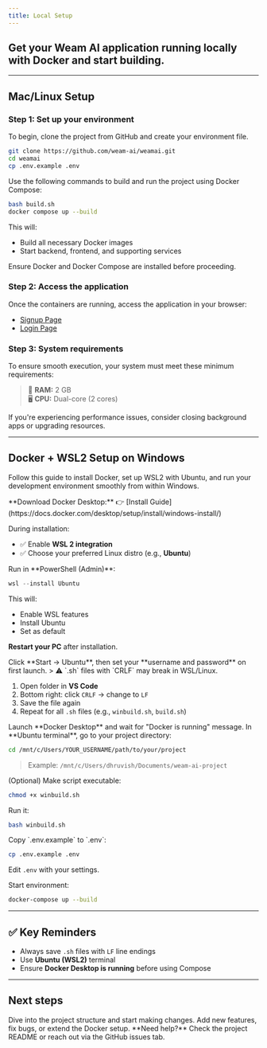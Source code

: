 ```yaml
---
title: Local Setup
---
```


## Get your **Weam AI** application running locally with Docker and start building.

---
## Mac/Linux Setup 

### Step 1: Set up your environment

<AccordionGroup>

<Accordion icon="copy" title="Clone the repository">
To begin, clone the project from GitHub and create your environment file.

```bash
git clone https://github.com/weam-ai/weamai.git
cd weamai
cp .env.example .env
```
</Accordion>

<Accordion icon="rectangle-terminal" title="Build and run with Docker (Mac/Linux)">
Use the following commands to build and run the project using Docker Compose:

```bash
bash build.sh
docker compose up --build
```

This will:
- Build all necessary Docker images
- Start backend, frontend, and supporting services

<Note>Ensure Docker and Docker Compose are installed before proceeding.</Note>
</Accordion>

</AccordionGroup>


### Step 2: Access the application

<AccordionGroup>

<Accordion icon="globe" title="Visit the web interface">
Once the containers are running, access the application in your browser:

- [Signup Page](http://localhost:3000/register)  
- [Login Page](http://localhost:3000/login)
</Accordion>

</AccordionGroup>


### Step 3: System requirements

<AccordionGroup>

<Accordion icon="terminal" title="Minimum configuration">
To ensure smooth execution, your system must meet these minimum requirements:

> 🧠 **RAM:** 2 GB  
> 🖥️ **CPU:** Dual-core (2 cores)

<Tip>If you're experiencing performance issues, consider closing background apps or upgrading resources.</Tip>
</Accordion>

</AccordionGroup>

---

## Docker + WSL2 Setup on Windows

Follow this guide to install Docker, set up WSL2 with Ubuntu, and run your development environment smoothly from within Windows.

<AccordionGroup>

<Accordion icon="download" title="1. Install Docker Desktop for Windows">
**Download Docker Desktop:**  
👉 [Install Guide](https://docs.docker.com/desktop/setup/install/windows-install/)

During installation:
- ✅ Enable **WSL 2 integration**
- ✅ Choose your preferred Linux distro (e.g., **Ubuntu**)
</Accordion>

<Accordion icon="terminal" title="2. Install WSL2 with Ubuntu">
Run in **PowerShell (Admin)**:

```powershell
wsl --install Ubuntu
```

This will:
- Enable WSL features
- Install Ubuntu
- Set as default

**Restart your PC** after installation.
</Accordion>

<Accordion icon="window" title="3. Open Ubuntu (WSL2 Terminal)">
Click **Start → Ubuntu**, then set your **username and password** on first launch.
</Accordion>

<Accordion icon="code" title="4. Set VS Code to Use LF Line Endings">
> ⚠️ `.sh` files with `CRLF` may break in WSL/Linux.

1. Open folder in **VS Code**
2. Bottom right: click `CRLF` → change to `LF`
3. Save the file again
4. Repeat for all `.sh` files (e.g., `winbuild.sh`, `build.sh`)
</Accordion>

<Accordion icon="docker" title="5. Ensure Docker Desktop is Running">
Launch **Docker Desktop** and wait for "Docker is running" message.
</Accordion>

<Accordion icon="folder-open" title="6. Navigate to Project from Ubuntu">
In **Ubuntu terminal**, go to your project directory:

```bash
cd /mnt/c/Users/YOUR_USERNAME/path/to/your/project
```

> Example: `/mnt/c/Users/dhruvish/Documents/weam-ai-project`
</Accordion>

<Accordion icon="play" title="7. Run winbuild.sh">
(Optional) Make script executable:

```bash
chmod +x winbuild.sh
```

Run it:

```bash
bash winbuild.sh
```
</Accordion>

<Accordion icon="gear" title="8. Set Environment Variables">
Copy `.env.example` to `.env`:

```bash
cp .env.example .env
```

Edit `.env` with your settings.
</Accordion>

<Accordion icon="rocket" title="9. Run Docker Compose">
Start environment:

```bash
docker-compose up --build
```
</Accordion>

</AccordionGroup>

---

## ✅ Key Reminders

- Always save `.sh` files with `LF` line endings
- Use **Ubuntu (WSL2)** terminal
- Ensure **Docker Desktop is running** before using Compose

---

## Next steps

<CardGroup cols={2}>

<Card title="Explore the codebase" icon="folder-open" href="#">
  Dive into the project structure and start making changes.
</Card>

<Card title="Contribute or extend" icon="plus" href="#">
  Add new features, fix bugs, or extend the Docker setup.
</Card>

</CardGroup>

<Note>
  **Need help?** Check the project README or reach out via the GitHub issues tab.
</Note>